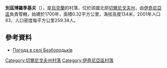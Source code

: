 {{coord|50|55|53|N|32|14|54|E|scale:100000|display=title}}

'''別茲博羅季基夫'''（{{lang-uk|Безбородьків}}），是[[烏克蘭|烏克蘭]]的村落，位於該國北部[[切爾尼戈夫州|切爾尼戈夫州]]，由[[伊奇尼亞區|伊奇尼亞區]]負責管轄，始建於1700年，面積0.32平方公里，海拔高度134米，2001年人口83，人口密度每平方公里259.38人。

==參考資料==
* [http://weather.in.ua/ua/chernigovskaja/785 Погода в селі Безбородьків]{{Wayback|url=http://weather.in.ua/ua/chernigovskaja/785 |date=20111220124725 }}

[[Category:切爾尼戈夫州村落|Category:切爾尼戈夫州村落]]
[[Category:伊奇尼亞區村落|Category:伊奇尼亞區村落]]


{{Chernihiv-geo-stub}}